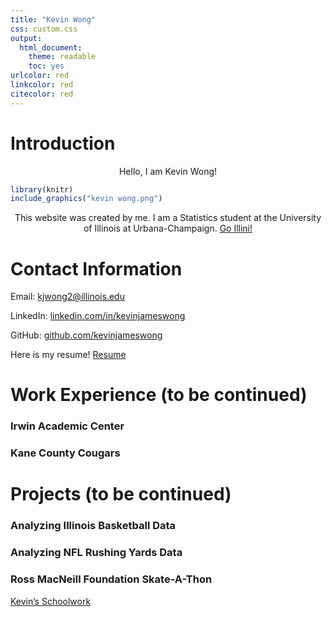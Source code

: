 ```yaml
---
title: "Kevin Wong"
css: custom.css
output:
  html_document:
    theme: readable
    toc: yes
urlcolor: red
linkcolor: red
citecolor: red
---
```


# Introduction

<center>Hello, I am Kevin Wong!</center>  

```r
library(knitr)
include_graphics("kevin wong.png")
```

<center>This website was created by me. I am a Statistics student at the University of Illinois at Urbana-Champaign. [Go Illini!](https://fightingillini.com)</center>

# Contact Information

Email: <kjwong2@illinois.edu> 

LinkedIn: [linkedin.com/in/kevinjameswong](https://www.linkedin.com/in/kevinjameswong/){target="_blank"} 

GitHub: [github.com/kevinjameswong](https://github.com/kevinjameswong){target="_blank"}

Here is my resume! [Resume](Kevin Wong Resume)  

# Work Experience (to be continued)

### Irwin Academic Center  
### Kane County Cougars

# Projects (to be continued)

### Analyzing Illinois Basketball Data
### Analyzing NFL Rushing Yards Data
### Ross MacNeill Foundation Skate-A-Thon

[Kevin's Schoolwork](schoolwork.html){target="_blank"}